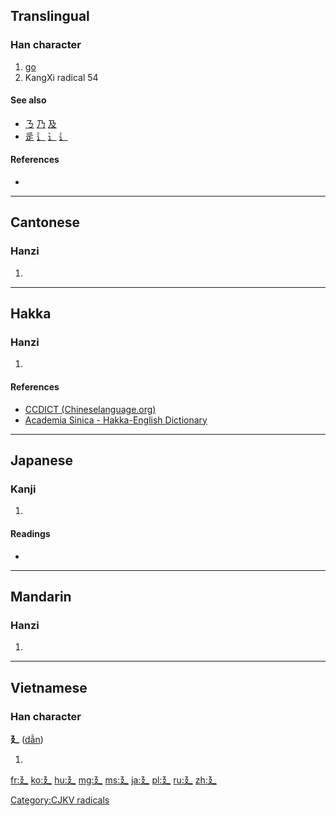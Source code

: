 {{also|ㄋ|乃|及}}
==Translingual==
{{stroke order|type=animate}}

===Han character===
{{Han char|rn=54|rad=廴|as=00|sn=3|four=|canj=弓弓大 (NNK)}}

# [[go]]
# KangXi radical 54

====See also====
* [[ㄋ]] [[乃]] [[及]] <!-- Graphically similar -->
* [[辵]] [[辶]] [[⻌]] [[⻍]] <!-- Similar meaning (walk) and shape -->

====References====
* {{Han ref|kx=0352.280|dkj=09566|dj=0666.150|hdz=10403.070|uh=5EF4|ud=24308}}

----

==Cantonese==

===Hanzi===
{{yue-hanzi|jyut=[[jan2]]|y=yan2}}

# {{defn|lang=yue|sort=廴00}}

----

==Hakka==

===Hanzi===
{{hak-hanzi|pfs=yín|gd=jin<sup>3</sup>; zin<sup>3</sup> [Hailu]|hpy=}}

# {{defn|lang=hak|sort=廴00}}

====References====
*[http://www.chinalanguage.com/dictionaries/?mode=view&view=chardict&query=%E5%BB%B4 CCDICT (Chineselanguage.org)]
*[http://minhakka.ling.sinica.edu.tw/bkg/hakyin/search.php?DETAIL=1&LIMIT=id=57463&dbname=su_tian_1&graph=2 Academia Sinica - Hakka-English Dictionary]

----

==Japanese==

===Kanji===
{{ja-kanji|grade=|rs=廴00}}

# {{defn|lang=ja|sort=廴00}}

====Readings====
* {{ja-readings|on=[[いん]] (in)|kun=[[のばす]] (nobasu)}}

----

==Mandarin==

===Hanzi===
{{cmn-hanzi|pin=[[yǐn]] ([[yin3]])|wg=yin<sup>3</sup>}}

# {{defn|lang=cmn|sort=廴00}}

----

==Vietnamese==

===Han character===
'''廴''' ([[dẫn]])

# {{defn|lang=vi}}

[[Category:CJKV radicals]]

[[fr:廴]]
[[ko:廴]]
[[hu:廴]]
[[mg:廴]]
[[ms:廴]]
[[ja:廴]]
[[pl:廴]]
[[ru:廴]]
[[zh:廴]]